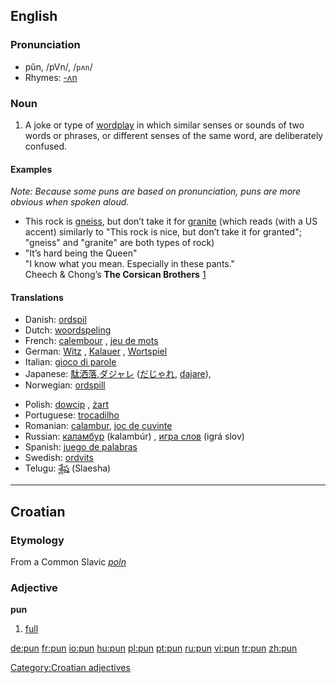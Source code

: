 ==English==
===Pronunciation===
*pŭn, /pVn/, /<tt>pʌn</tt>/
*Rhymes: [[Rhymes:English:-ʌn|-ʌn]]

===Noun===
{{en-noun}}

# A joke or type of [[wordplay]] in which similar senses or sounds of two words or phrases, or different senses of the same word, are deliberately confused.

====Examples====
''Note: Because some puns are based on pronunciation, puns are more obvious when spoken aloud.''
*This rock is [[gneiss]], but don’t take it for [[granite]] (which reads (with a US accent) similarly to "This rock is nice, but don’t take it for granted"; "gneiss" and "granite" are both types of rock)
* "It’s hard being the Queen"<br>"I know what you mean. Especially in these pants."<br>Cheech & Chong’s '''The Corsican Brothers''' [http://mgmua.com/audiotrax.do?wma=CORSICA-CL02_Queen.wma&artist=Cheech%20Marin%20(Luis),%20Edie%20McClurg%20(the%20Queen)&title=CORSICA-CL02_Queen.wma&desc=CORSICA-CL02_Queen.wma]

====Translations====
{{top}}
*Danish: [[ordspil]] {{n}}
*Dutch: [[woordspeling]] {{f}}
*French: [[calembour]] {{m}}, [[jeu de mots]] {{m}} 
*German: [[Witz]] {{m}}, [[Kalauer]] {{m}}, [[Wortspiel]] {{n}}
*Italian: [[gioco di parole]]
*Japanese: [[駄洒落]],[[ダジャレ]] ([[だじゃれ]], [[dajare]]), 
*Norwegian: [[ordspill]] {{n}}
{{mid}}
*Polish: [[dowcip]] {{m}}, [[żart]] {{m}}
*Portuguese: [[trocadilho]] {{m}}
*Romanian: [[calambur]], [[joc de cuvinte]]
*Russian: [[каламбур]] (kalambúr) {{m}}, [[игра слов]] (igrá slov) {{f}}
*Spanish: [[juego de palabras]] {{m}}
*Swedish: [[ordvits]] {{c}}
*Telugu: [[శ్లేష]] (Slaesha)
{{bottom}}

----

==Croatian==
===Etymology===
From a Common Slavic ''[[poln]]''
===Adjective===
'''pun'''
#[[full]]

[[Category:Croatian adjectives]]

[[de:pun]]
[[fr:pun]]
[[io:pun]]
[[hu:pun]]
[[pl:pun]]
[[pt:pun]]
[[ru:pun]]
[[vi:pun]]
[[tr:pun]]
[[zh:pun]]